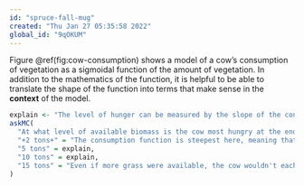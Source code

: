 ```yaml
---
id: "spruce-fall-mug"
created: "Thu Jan 27 05:35:58 2022"
global_id: "9qOKUM" 
---
```


Figure \@ref(fig:cow-consumption) shows a model of a cow's consumption of vegetation as a sigmoidal function of the amount of vegetation. In addition to the mathematics of the function, it is helpful to be able to translate the shape of the function into terms that make sense in the **context** of the model.

```r
explain <- "The level of hunger can be measured by the slope of the consumption curve. If a cow would eat a lot more if the biomass were available, she must be hungry."
askMC(
  "At what level of available biomass is the cow most hungry at the end of the day? (Hint: Think about how you would measure how hungry a cow is at the end of the day.)",
  "+2 tons+" = "The consumption function is steepest here, meaning that if more grass were available the cow would eat the biggest proportion of it.",
  "5 tons" = explain,
  "10 tons" = explain,
  "15 tons" = "Even if more grass were available, the cow wouldn't each much of it. So, the cow is not very hungry."
)
```

